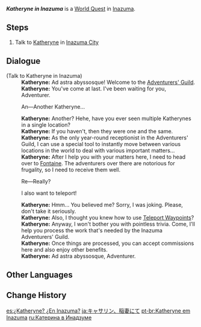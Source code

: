 {{Quest Infobox
|id            = 72808
|type          = World
|image         = World Quest Katheryne in Inazuma.png
|region        = Inazuma
|area          = Narukami Island
|subarea       = Inazuma City
|requirement   = Complete [[Ritou Escape Plan]]
|startLocation = [[Inazuma City]], [[Inazuma]]
|characters    = Katheryne (Inazuma); Paimon; Traveler
|rewards       = Adventure EXP*100;Mora*15,000;Adventurer's Experience*5
|rep           = Inazuma
|repAmt        = 20
|repOrder      = 388
}}
'''''Katheryne in Inazuma''''' is a [[World Quests|World Quest]] in [[Inazuma]].

==Steps==
#Talk to [[Katheryne]] in [[Inazuma City]]

==Dialogue==
{{Dialogue Start}}
;(Talk to Katheryne in Inazuma)
:'''Katheryne:''' Ad astra abyssosque! Welcome to the [[Adventurers' Guild]].
:'''Katheryne:''' You've come at last. I've been waiting for you, Adventurer.
:{{DIcon}} An&mdash;Another Katheryne...
:'''Katheryne:''' Another? Hehe, have you ever seen multiple Katherynes in a single location?
:'''Katheryne:''' If you haven't, then they were one and the same.
:'''Katheryne:''' As the only year-round receptionist in the Adventurers' Guild, I can use a special tool to instantly move between various locations in the world to deal with various important matters...
:'''Katheryne:''' After I help you with your matters here, I need to head over to [[Fontaine]]. The adventurers over there are notorious for frugality, so I need to receive them well.
:{{DIcon}} Re&mdash;Really?
:{{DIcon}} I also want to teleport!
:'''Katheryne:''' Hmm... You believed me? Sorry, I was joking. Please, don't take it seriously.
:'''Katheryne:''' Also, I thought you knew how to use [[Teleport Waypoints]]?
:'''Katheryne:''' Anyway, I won't bother you with pointless trivia. Come, I'll help you process the work that's needed by the Inazuma Adventurers' Guild.
:'''Katheryne:''' Once things are processed, you can accept commissions here and also enjoy other benefits.
:'''Katheryne:''' Ad astra abyssosque, Adventurer.
{{Dialogue End}}

==Other Languages==
{{Other Languages
|en      = Katheryne in Inazuma
|zhs     = 凯瑟琳，在稻妻
|zhs_rm  = Kǎisèlín, zài Dàoqī
|zht     = 凱瑟琳，在稻妻
|zht_rm  = Kǎisèlín, zài Dàoqī
|zh_tl   = Katheryne, in Inazuma
|ja      = キャサリン、稲妻にて
|ja_rm   = Kyaserin, Inazuma nite
|ja_tl   = Katheryne, in Inazuma
|ko      = 이나즈마에 있는 캐서린
|ko_rm   = Inajeuma-e Inneun Kaeseorin
|ko_tl   = Katheryne in Inazuma
|es      = ¿Katheryne? ¿En Inazuma?
|es_tl   = Katheryne? In Inazuma?
|fr      = Catherine à Inazuma ?
|fr_tl   = Katheryne in Inazuma?
|ru      = Катерина в Инадзуме
|ru_tl   = Katheryne in Inazuma
|th      = Katheryne ที่ Inazuma
|th_rm   = Katheryne thi Inazuma
|th_tl   = 
|vi      = Katheryne, ở Inazuma
|vi_tl   = 
|de      = Katheryne in Inazuma
|id      = Katheryne di Inazuma
|id_tl   = Katheryne in Inazuma
|pt      = Katheryne em Inazuma
|pt_tl   = Katheryne in Inazuma
|tr      = Katheryne Inazuma'da
|tr_tl   = 
|it      = Katheryne a Inazuma
|it_tl   = 
}}

==Change History==
{{Change History|2.0}}

[[es:¿Katheryne? ¿En Inazuma?]]
[[ja:キャサリン、稲妻にて]]
[[pt-br:Katheryne em Inazuma]]
[[ru:Катерина в Инадзуме]]